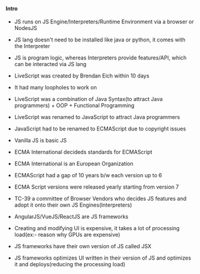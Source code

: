 #### Intro

- JS runs on JS Engine/Interpreters/Runtime Environment via a browser or NodesJS

- JS lang doesn't need to be installed like java or python, it comes with the Interpreter

- JS is program logic, whereas Interpreters provide features/API, which can be interacted via JS lang

- LiveScript was created by Brendan Eich within 10 days

- It had many loopholes to work on

- LiveScript was a combination of Java Syntax(to attract Java programmers) + OOP + Functional Programming

- LiveScript was renamed to JavaScript to attract Java programmers

- JavaScript had to be renamed to ECMAScript due to copyright issues

- Vanilla JS is basic JS

- ECMA International decideds standards for ECMAScript

- ECMA International is an European Organization

- ECMAScript had a gap of 10 years b/w each version up to 6

- ECMA Script versions were released yearly starting from version 7

- TC-39 a committee of Browser Vendors who decides JS features and adopt it onto their own JS Engines(Interpreters)

- AngularJS/VueJS/ReactJS are JS frameworks

- Creating and modifying UI is expensive, it takes a lot of processing load(ex:- reason why GPUs are expensive)

- JS frameworks have their own version of JS called JSX

- JS frameworks optimizes UI written in their version of JS and optimizes it and deploys(reducing the processing load)
